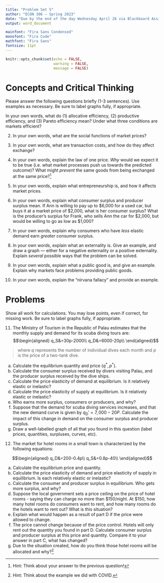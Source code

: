 ```yaml
---
title: "Problem Set 5"
author: "ECON 306 — Spring 2023"
date: "Due by the end of the day Wednesday April 26 via Blackboard Assignments"
output: word_document

mainfont: "Fira Sans Condensed"
monofont: "Fira Code"
mathfont: "Fira Sans"
fontsize: 11pt
---
```


```r
knitr::opts_chunk$set(echo = FALSE,
                      warning = FALSE,
                      message = FALSE)
```

# Concepts and Critical Thinking

Please answer the following questions briefly (1-3 sentences). Use examples as necessary. Be sure to label graphs fully, if appropriate.

In your own words, what do (1) allocative efficiency, (2) productive efficiency, and (3) Pareto efficiency mean? Under what three conditions are markets efficient?


\vspace{2in}

2. In your own words, what are the social functions of market prices?

\clearpage

3. In your own words, what are transaction costs, and how do they affect exchange?

\vspace{3in}

4. In your own words, explain the law of one price. *Why* would we expect it to be true (i.e. what market processes push us towards the predicted outcome)? What might *prevent* the same goods from being exchanged at the same price?^[Hint: Think about your answer to the previous question!]


\clearpage 

5. In your own words, explain what entrepreneurship is, and how it affects market prices.

\vspace{3in}

6. In your own words, explain what consumer surplus and producer surplus mean. If Ann is willing to pay up to \$6,000 for a used car, but buys it at a market price of \$2,000, what is her consumer surplus? What is the producer's surplus for Frank, who sells Ann the car for \$2,000, but would be willing to go as low as \$1,000?

\clearpage

7. In your own words, explain why consumers who have *less* elastic demand earn *greater* consumer surplus.

\vspace{3in}

8. In your own words, explain what an externality is. Give an example, and draw a graph — either for a negative externality or a positive externality. Explain *several* possible ways that the problem can be solved.

\clearpage

9. In your own words, explain what a public good is, and give an example. Explain why markets face problems providing public goods.

\vspace{3in}

10. In your own words, explain the “nirvana fallacy” and provide an example.

\clearpage

# Problems

Show all work for calculations. You may lose points, even if correct, for missing work. Be sure to label graphs fully, if appropriate.

11. The Ministry of Tourism in the Republic of Palau estimates that the monthly supply and demand for its scuba diving tours are: 
$$\begin{aligned}
	q_S&=30p-2000\\
	q_D&=6000-20p\\	
	\end{aligned}$$

> where $q$ represents the number of individual dives each month and $p$ is the price of a two-tank dive.

a. Calculate the equilibrium quantity and price ($q^*,p^*)$.
b. Calculate the consumer surplus received by divers visiting Palau, and the producer surplus received by the dive ships.
c. Calculate the price elasticity of demand at equilibrium. Is it relatively elastic or inelastic?
d. Calculate the price elasticity of supply at equilibrium. Is it relatively elastic or inelastic?
e. Who earns more surplus, consumers or producers, and why?
f. Suppose that the demand for scuba diving services increases, and that the new demand curve is given by $q_D'=7,000-20P$. Calculate the impact of this change in demand on the consumer surplus and producer surplus.
g. Draw a well-labelled graph of all that you found in this question (label prices, quantities, surpluses, curves, etc).

\clearpage 

12. The market for hotel rooms in a small town is characterized by the following equations:

$$\begin{aligned}
q_D&=200-0.4p\\
q_S&=0.8p-40\\ \end{aligned}$$

a. Calculate the equilibrium price and quantity.
b. Calculate the price elasticity of demand and price elasticity of supply in equilibrium. Is each relatively elastic or inelastic?
c. Calculate the consumer and producer surplus in equilibrium. Who gets more surplus, and why?
d. Suppose the local government sets a price ceiling on the price of hotel rooms - saying they can charge no more than \$150/night. At \$150, how many hotel rooms do consumers want to rent, and how many rooms do the hotels want to rent out? What is this situation?
e. Explain what would happen as a result of part D if the price were allowed to change.
f. The price cannot change because of the price control. Hotels will only rent out the quantity you found in part D. Calculate consumer surplus and producer surplus at this price and quantity. Compare it to your answer in part C, what has changed?
g. Due to the situation created, how do you think those hotel rooms will be allocated and why?^[Hint: Think about the example we did with COVID.]